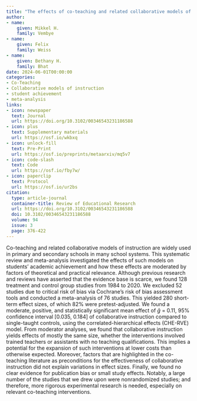 ```yaml
---
title: "The effects of co-teaching and related collaborative models of instruction on student achievement: A systematic review and meta-analysis"
author:
- name:
    given: Mikkel H.
    family: Vembye
- name:
    given: Felix
    family: Weiss
- name:
    given: Bethany H. 
    family: Bhat
date: 2024-06-01T00:00:00
categories:
- Co-Teaching
- Collaborative models of instruction
- student achievement
- meta-analysis
links:
- icon: newspaper
  text: Journal
  url: https://doi.org/10.3102/00346543231186588
- icon: plus
  text: Supplementary materials
  url: https://osf.io/wkbxq
- icon: unlock-fill
  text: Pre-Print
  url: https://osf.io/preprints/metaarxiv/mq5v7
- icon: code-slash
  text: Code
  url: https://osf.io/fby7w/
- icon: paperclip
  text: Protocol
  url: https://osf.io/ur2bs
citation:
  type: article-journal
  container-title: Review of Educational Research
  url: https://doi.org/10.3102/00346543231186588
  doi: 10.3102/00346543231186588
  volume: 94
  issue: 3
  page: 376-422
---
```


Co-teaching and related collaborative models of instruction are widely used in primary and secondary schools in many school systems. This systematic review and meta-analysis investigated the effects of such models on students’ academic achievement and how these effects are moderated by factors of theoretical and practical relevance. Although previous research and reviews have asserted that the evidence base is scarce, we found 128 treatment and control group studies from 1984 to 2020. We excluded 52 studies due to critical risk of bias via Cochrane’s risk of bias assessment tools and conducted a meta-analysis of 76 studies. This yielded 280 short-term effect sizes, of which 82% were pretest-adjusted. We found a moderate, positive, and statistically significant mean effect of $\bar{g}$ = 0.11, 95% confidence interval [0.035, 0.184] of collaborative instruction compared to single-taught controls, using the correlated-hierarchical effects (CHE-RVE) model. From moderator analyses, we found that collaborative instruction yields effects of mostly the same size, whether the interventions involved trained teachers or assistants with no teaching qualifications. This implies a potential for the expansion of such interventions at lower costs than otherwise expected. Moreover, factors that are highlighted in the co-teaching literature as preconditions for the effectiveness of collaborative instruction did not explain variations in effect sizes. Finally, we found no clear evidence for publication bias or small study effects. Notably, a large number of the studies that we drew upon were nonrandomized studies; and therefore, more rigorous experimental research is needed, especially on relevant co-teaching interventions.